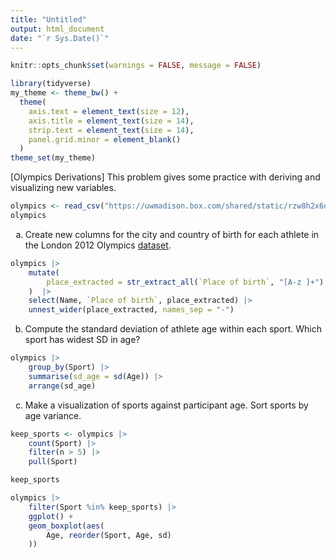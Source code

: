 ```yaml
---
title: "Untitled"
output: html_document
date: "`r Sys.Date()`"
---
```


```r
knitr::opts_chunk$set(warnings = FALSE, message = FALSE)
```

```r
library(tidyverse)
my_theme <- theme_bw() +
  theme(
    axis.text = element_text(size = 12),
    axis.title = element_text(size = 14),
    strip.text = element_text(size = 14),
    panel.grid.minor = element_blank()
  )
theme_set(my_theme)
```


[Olympics Derivations] This problem gives some practice with deriving and visualizing new variables.

```r
olympics <- read_csv("https://uwmadison.box.com/shared/static/rzw8h2x6dp5693gdbpgxaf2koqijo12l.csv")
olympics
```

a. Create new columns for the city and country of birth for each athlete in the
London 2012 Olympics
[dataset](https://uwmadison.box.com/s/rzw8h2x6dp5693gdbpgxaf2koqijo12l).

```r
olympics |>
    mutate(
        place_extracted = str_extract_all(`Place of birth`, "[A-z ]+")
    )  |>
    select(Name, `Place of birth`, place_extracted) |>
    unnest_wider(place_extracted, names_sep = "-")
```

b. Compute the standard deviation of athlete age within each sport. Which sport
has widest SD in age?

```r
olympics |>
    group_by(Sport) |>
    summarise(sd_age = sd(Age)) |>
    arrange(sd_age)
```


c. Make a visualization of sports against participant age. Sort sports by
age variance.

```r
keep_sports <- olympics |>
    count(Sport) |>
    filter(n > 5) |>
    pull(Sport)

keep_sports

olympics |>
    filter(Sport %in% keep_sports) |> 
    ggplot() +
    geom_boxplot(aes(
        Age, reorder(Sport, Age, sd)
    ))
```